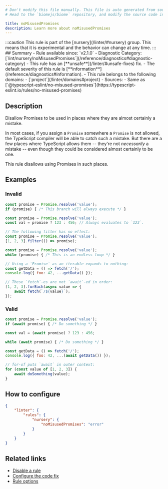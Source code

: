 ```yaml
---
# Don't modify this file manually. This file is auto generated from source, and you will lose your changes next time the website is built.
# Head to the `biomejs/biome` repository, and modify the source code in there.

title: noMisusedPromises
description: Learn more about noMisusedPromises
---
```


<Tabs>
<TabItem label="TypeScript and TSX" icon="seti:typescript">
:::caution
This rule is part of the [nursery](/linter/#nursery) group. This means that it is experimental and the behavior can change at any time.
:::
## Summary
- Rule available since: `v2.1.0`
- Diagnostic Category: [`lint/nursery/noMisusedPromises`](/reference/diagnostics#diagnostic-category)
- This rule has an [**unsafe**](/linter/#unsafe-fixes) fix.
- The default severity of this rule is [**information**](/reference/diagnostics#information).
- This rule belongs to the following domains:
  - [`project`](/linter/domains#project)
- Sources: 
  - Same as [`@typescript-eslint/no-misused-promises`](https://typescript-eslint.io/rules/no-misused-promises)

## Description
Disallow Promises to be used in places where they are almost certainly a
mistake.

In most cases, if you assign a `Promise` somewhere a `Promise` is not
allowed, the TypeScript compiler will be able to catch such a mistake.
But there are a few places where TypeScript allows them -- they're not
_necessarily_ a mistake -- even though they could be considered almost
certainly to be one.

This rule disallows using Promises in such places.

## Examples

### Invalid

```js
const promise = Promise.resolve('value');
if (promise) { /* This branch will always execute */ }
```

```js
const promise = Promise.resolve('value');
const val = promise ? 123 : 456; // Always evaluates to `123`.
```

```js
// The following filter has no effect:
const promise = Promise.resolve('value');
[1, 2, 3].filter(() => promise);
```

```js
const promise = Promise.resolve('value');
while (promise) { /* This is an endless loop */ }
```

```js
// Using a `Promise` as an iterable expands to nothing:
const getData = () => fetch('/');
console.log({ foo: 42, ...getData() });
```

```js
// These `fetch`-es are not `await`-ed in order:
[1, 2, 3].forEach(async value => {
    await fetch(`/${value}`);
});
```

### Valid

```js
const promise = Promise.resolve('value');
if (await promise) { /* Do something */ }

const val = (await promise) ? 123 : 456;

while (await promise) { /* Do something */ }

const getData = () => fetch('/');
console.log({ foo: 42, ...(await getData()) });

// for-of puts `await` in outer context:
for (const value of [1, 2, 3]) {
    await doSomething(value);
}
```

## How to configure
```json title="biome.json"
{
	"linter": {
		"rules": {
			"nursery": {
				"noMisusedPromises": "error"
			}
		}
	}
}

```
## Related links

- [Disable a rule](/linter/#disable-a-rule)
- [Configure the code fix](/linter#configure-the-code-fix)
- [Rule options](/linter/#rule-options)

</TabItem>
</Tabs>

